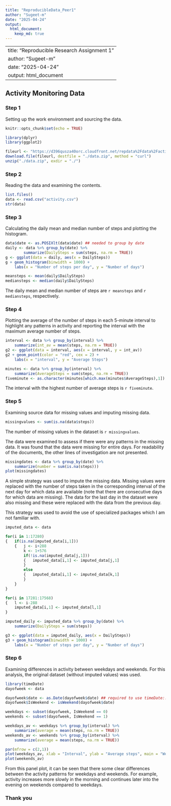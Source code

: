 ```yaml
---
title: "ReproducibleData_Peer1"
author: "Sugeet-m"
date: "2025-04-24"
output: 
  html_document: 
    keep_md: true
---
```

---
title: "Reproducible Research Assignment 1"
author: "Sugeet-m"
date: "2025-04-24"
output: html_document
---

## Activity Monitoring Data

### Step 1
Setting up the work environment and sourcing the data.

```r
knitr::opts_chunk$set(echo = TRUE)

library(dplyr)
library(ggplot2)

fileurl <- "https://d396qusza40orc.cloudfront.net/repdata%2Fdata%2Factivity.zip"
download.file(fileurl, destfile = "./data.zip", method = "curl")
unzip("./data.zip", exdir = "./")
```

### Step 2
Reading the data and examining the contents.

```r
list.files()
data <- read.csv("activity.csv")
str(data)
```

### Step 3
Calculating the daily mean and median number of steps and plotting the histogram.

```r
data$date <- as.POSIXlt(data$date) ## needed to group by date
daily <- data %>% group_by(date) %>% 
        summarize(DailySteps = sum(steps, na.rm = TRUE))
g <- ggplot(data = daily, aes(x = DailySteps))
g + geom_histogram(binwidth = 1000) + 
    labs(x = "Number of steps per day", y = "Number of days")

meansteps <- mean(daily$DailySteps)
mediansteps <- median(daily$DailySteps)
```
The daily mean and median number of steps are `r meansteps` and `r mediansteps`, 
respectively. 

### Step 4
Plotting the average of the number of steps in each 5-minute interval to 
highlight any patterns in activity and reporting the interval with the maximum 
average number of steps. 

```r
interval <- data %>% group_by(interval) %>% 
    summarize(int_av = mean(steps, na.rm = TRUE))
g2 <- ggplot(data = interval, aes(x = interval, y = int_av))
g2 + geom_point(color = "red", cex = 2) + 
    labs(x = "interval", y = "Average Steps")

minutes <- data %>% group_by(interval) %>% 
    summarize(AverageSteps = sum(steps, na.rm = TRUE))
fiveminute <- as.character(minutes[which.max(minutes$AverageSteps),1])
```

The interval with the highest number of average steps is `r fiveminute`.

### Step 5
Examining source data for missing values and imputing missing data.

```r
missingvalues <- sum(is.na(data$steps))
```
The number of missing values in the dataset is `r missingvalues`.

The data were examined to assess if there were any patterns in the missing data.
It was found that the data were missing for entire days. For readability of the
documents, the other lines of investigation are not presented.

```r
missingdates <- data %>% group_by(date) %>% 
    summarize(number = sum(is.na(steps)))
plot(missingdates)
```

A simple strategy was used to impute the missing data. Missing values were
replaced with the number of steps taken in the corresponding interval of the 
next day for which data are available (note that there are consecutive days for
which data are missing). The data for the last day in the dataset were also 
missing and these were replaced with the data from the previous day.

This strategy was used to avoid the use of specialized packages which I am not
familiar with.

```r
imputed_data <- data

for(i in 1:17280)
{	if(is.na(imputed_data[i,1]))
	{	j <- i+288
		k <- 1+576
		if(!is.na(imputed_data[j,1]))
		{	imputed_data[i,1] <- imputed_data[j,1]
		}
		else
		{	imputed_data[i,1] <- imputed_data[k,1]
		}
	}
}	

for(i in 17281:17568)
{	l <- i-288
	imputed_data[i,1] <- imputed_data[l,1]
}

imputed_daily <- imputed_data %>% group_by(date) %>% 
    summarize(DailySteps = sum(steps))

g3 <- ggplot(data = imputed_daily, aes(x = DailySteps))
g3 + geom_histogram(binwidth = 1000) + 
    labs(x = "Number of steps per day", y = "Number of days")
```

### Step 6
Examining differences in activity between weekdays and weekends.
For this analysis, the original dataset (without imputed values) was used.

```r
library(timeDate)
dayofweek <- data

dayofweek$date <- as.Date(dayofweek$date) ## required to use timeDate::isWeekend
dayofweek$IsWeekend <- isWeekend(dayofweek$date)

weekdays <- subset(dayofweek, IsWeekend == 0)
weekends <- subset(dayofweek, IsWeekend == 1)

weekdays_av <- weekdays %>% group_by(interval) %>% 
    summarize(average = mean(steps, na.rm = TRUE))
weekends_av <- weekends %>% group_by(interval) %>% 
    summarize(average = mean(steps, na.rm = TRUE))

par(mfrow = c(2,1))
plot(weekdays_av, xlab = "Interval", ylab = "Average steps", main = "Weekdays")
plot(weekends_av)
```

From this panel plot, it can be seen that there some clear differences between
the activity patterns for weekdays and weekends. For example, activity increases
more slowly in the morning and continues later into the evening on weekends
compared to weekdays.

### Thank you